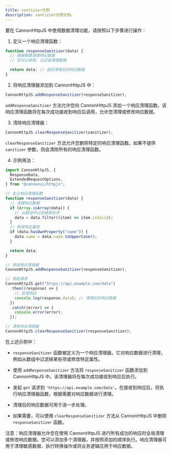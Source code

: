 ```yaml
---
title: santizier示例
description: santizier示例文档。
---
```


要在 CannonHttpJS 中使用数据清理功能，请按照以下步骤进行操作：

1. 定义一个响应清理函数：

```javascript
function responseSanitizer(data) {
  // 根据需要清理响应数据
  // 您可以修改、过滤或清理数据

  return data; // 返回清理后的响应数据
}
```

2. 将响应清理器添加到 CannonHttpJS 中：

```javascript
CannonHttpJS.addResponseSanitizer(responseSanitizer);
```

`addResponseSanitizer` 方法允许您向 CannonHttpJS 添加一个响应清理函数。该响应清理函数将在每次成功接收到响应后调用，允许您清理或修改响应数据。

3. 清除响应清理器：

```javascript
CannonHttpJS.clearResponseSanitizer(sanitizer);
```

`clearResponseSanitizer` 方法允许您删除特定的响应清理函数。如果不提供 `sanitizer` 参数，则会清除所有的响应清理函数。

4. 示例用法：

```javascript
import CannonHttpJS, {
  ResponseData,
  ExtendedRequestOptions,
} from "@cannonui/httpjs";

// 定义响应清理函数
function responseSanitizer(data) {
  // 清理响应数据
  if (Array.isArray(data)) {
    // 从数组中过滤掉某些项
    data = data.filter((item) => item.isValid);
  }
  // 修改特定属性
  if (data.hasOwnProperty("name")) {
    data.name = data.name.toUpperCase();
  }

  return data;
}

// 添加响应清理器
CannonHttpJS.addResponseSanitizer(responseSanitizer);

// 发起请求
CannonHttpJS.get("https://api.example.com/data")
  .then((response) => {
    // 处理响应
    console.log(response.data); // 清理后的响应数据
  })
  .catch((error) => {
    console.error(error);
  });

// 清除响应清理器
CannonHttpJS.clearResponseSanitizer(responseSanitizer);
```

在上述示例中：

- `responseSanitizer` 函数被定义为一个响应清理器。它对响应数据进行清理，例如从数组中过滤掉某些项或修改特定属性。

- 使用 `addResponseSanitizer` 方法将 `responseSanitizer` 函数添加到 CannonHttpJS 中。该清理器将在每次成功接收到响应后执行。

- 发起 `get` 请求到 `'https://api.example.com/data'`。在接收到响应后，将执行响应清理器函数，根据需要对响应数据进行清理。

- 清理后的响应数据可用于进一步处理。

- 如果需要，可以使用 `clearResponseSanitizer` 方法从 CannonHttpJS 中删除 `responseSanitizer` 函数。

注意：响应清理器允许您在使用 CannonHttpJS 进行所有成功的响应时全局清理或修改响应数据。您可以添加多个清理器，并按照添加的顺序执行。响应清理器可用于清理敏感数据、执行转换操作或将业务逻辑应用于响应数据。
